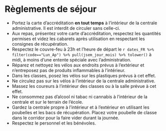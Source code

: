 # Règlements de séjour

- Portez la carte d’accréditation **en tout temps** à l’intérieur de la centrale administrative. Il est interdit de circuler sans celle-ci.
- Aux repas, présentez votre carte d’accréditation, respectez les quantités permises et videz les cabarets après utilisation en respectant les consignes de récupération.
- Respectez le couvre-feu à 23h et l’heure de départ le `r dates_FR %>% filter(code=="Lun_Ap") %>% pull(jsem_jour_mois) %>% tolower()`  à midi, à moins d’une entente spéciale avec l’administration.
- Réparez et nettoyez les vélos aux endroits prévus à l’extérieur et n’entreposez pas de produits inflammables à l’intérieur.
- Dans les classes, posez les vélos sur les plastiques prévus à cet effet.
- Ne circulez pas sur les vélos à l’intérieur de la centrale administrative.
- Massez les coureurs à l’intérieur des classes ou à la salle prévue à cet effet.
- Ne consommez pas d’alcool ni tabac ni cannabis à l’intérieur de la centrale et sur le terrain de l’école.
- Gardez la centrale propre à l’intérieur et à l’extérieur en utilisant les poubelles et les bacs de récupération. Placez votre poubelle de classe dans le corridor pour la faire vider durant la journée.
- Respectez le personnel et les bénévoles.
